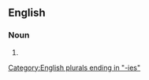 ==English==

===Noun===
{{head|en|noun form}}

# {{plural of|en|incontestability}}

[[Category:English plurals ending in "-ies"]]